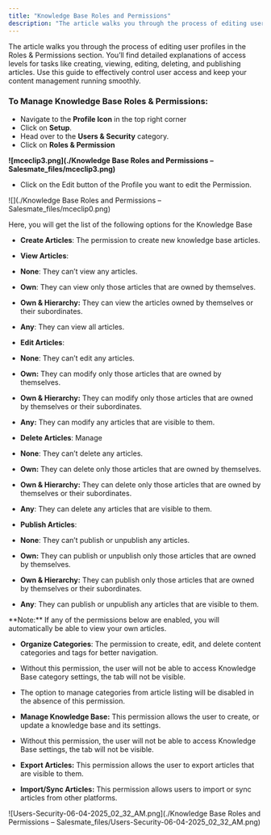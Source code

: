 ```yaml
---
title: "Knowledge Base Roles and Permissions"
description: "The article walks you through the process of editing user profiles in the Roles & Permissions section. You’ll find detailed explanations of access lev..."
---
```


The article walks you through the process of editing user profiles in the Roles & Permissions section. You’ll find detailed explanations of access levels for tasks like creating, viewing, editing, deleting, and publishing articles. Use this guide to effectively control user access and keep your content management running smoothly.

### To Manage Knowledge Base Roles & Permissions:

- Navigate to the **Profile Icon** in the top right corner
- Click on **Setup**.
- Head over to the **Users & Security** category.
- Click on **Roles & Permission**

**![mceclip3.png](./Knowledge Base Roles and Permissions – Salesmate_files/mceclip3.png)**

- Click on the Edit button of the Profile you want to edit the Permission.

![](./Knowledge Base Roles and Permissions – Salesmate_files/mceclip0.png)

Here, you will get the list of the following options for the Knowledge Base

- **Create Articles**: The permission to create new knowledge base articles.
- **View Articles**:

- **None**: They can’t view any articles.
- **Own**: They can view only those articles that are owned by themselves.
- **Own & Hierarchy:** They can view the articles owned by themselves or their subordinates.
- **Any**: They can view all articles.

- **Edit Articles**:

- **None**: They can’t edit any articles.
- **Own:** They can modify only those articles that are owned by themselves.
- **Own & Hierarchy:** They can modify only those articles that are owned by themselves or their subordinates.
- **Any:** They can modify any articles that are visible to them.

- **Delete Articles**: Manage

- **None**: They can’t delete any articles.
- **Own:** They can delete only those articles that are owned by themselves.
- **Own & Hierarchy:** They can delete only those articles that are owned by themselves or their subordinates.
- **Any**: They can delete any articles that are visible to them.

- **Publish Articles**:

- **None**: They can’t publish or unpublish any articles.
- **Own:** They can publish or unpublish only those articles that are owned by themselves.
- **Own & Hierarchy:** They can publish only those articles that are owned by themselves or their subordinates.
- **Any**: They can publish or unpublish any articles that are visible to them.

<Note>
  **Note:** If any of the permissions below are enabled, you will automatically
  be able to view your own articles.
</Note>

- **Organize Categories**: The permission to create, edit, and delete content categories and tags for better navigation.

- Without this permission, the user will not be able to access Knowledge Base category settings, the tab will not be visible.
- The option to manage categories from article listing will be disabled in the absence of this permission.

- **Manage Knowledge Base:** This permission allows the user to create, or update a knowledge base and its settings.

- Without this permission, the user will not be able to access Knowledge Base settings, the tab will not be visible.

- **Export Articles:** This permission allows the user to export articles that are visible to them.
- **Import/Sync Articles:** This permission allows users to import or sync articles from other platforms.

![Users-Security-06-04-2025_02_32_AM.png](./Knowledge Base Roles and Permissions – Salesmate_files/Users-Security-06-04-2025_02_32_AM.png)
